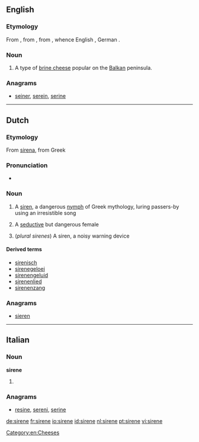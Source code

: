==English==

===Etymology===
From {{etyl|bg}} {{term|сирене|tr=sirene|lang=bg}}, from {{proto|Slavic}}, from {{proto|Indo-European|suros}}, whence English {{term|sour}}, German {{term|sauer|lang=de}}.

===Noun===
{{en-noun}}
{{wikipedia}}

# A type of [[brine cheese]] popular on the [[Balkan]] peninsula.

===Anagrams===
* [[seiner#English|seiner]], [[serein#English|serein]], [[serine#English|serine]]

[[Category:en:Cheeses]]

----

==Dutch==

===Etymology===
From {{etyl|la|nl}} [[sirena]], from Greek

===Pronunciation===
* {{IPA|/sirɛnə/|lang=nl}}

===Noun===
{{nl-noun|f|sirenen|pl2=sirenes|sirenetje}}

# A [[siren]], a dangerous [[nymph]] of Greek mythology, luring passers-by using an irresistible song
# {{figuratively}} A [[seductive]] but dangerous female
# (''plural sirenes'') A siren, a noisy warning device

====Derived terms====
* [[sirenisch]]
* [[sirenegeloei]] {{n}}
* [[sirenengeluid]] {{n}}
* [[sirenenlied]] {{n}}
* [[sirenenzang]] {{n}}

===Anagrams===
* [[sieren#Dutch|sieren]]

----

==Italian==

===Noun===
'''sirene''' {{f}}

# {{plural of|[[sirena]]|lang=it}}

===Anagrams===
* [[resine#Italian|resine]], [[sereni#Italian|sereni]], [[serine#Italian|serine]]

[[de:sirene]]
[[fr:sirene]]
[[io:sirene]]
[[id:sirene]]
[[nl:sirene]]
[[pt:sirene]]
[[vi:sirene]]